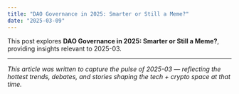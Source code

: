 ```yaml
---
title: "DAO Governance in 2025: Smarter or Still a Meme?"
date: "2025-03-09"
---
```


This post explores **DAO Governance in 2025: Smarter or Still a Meme?**, providing insights relevant to 2025-03.

---

*This article was written to capture the pulse of 2025-03 — reflecting the hottest trends, debates, and stories shaping the tech + crypto space at that time.*
